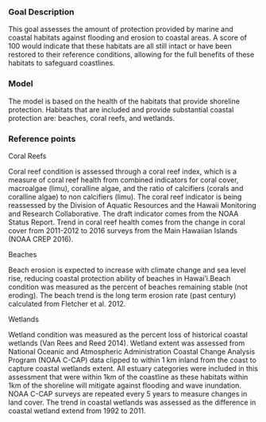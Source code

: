 ### Goal Description

<!---From Eva:

This goal measures the natural protection of coastal habitats measured as the extent and condition of beaches/sand dunes, coral reefs, wetlands that provide coastal protection from inundation and erosion. The target for wetlands is no net loss of wetlands and/or number of acres effectively managed. The target for beaches/sand dunes will be a temporal reference to the historical extent. The condition for coral reefs will be measured through percent coral cover and/or the ratio of cacifiers to non-calcifiers. Goal also could include other indicators of coastal protective ability including intertidal area, slope and rugosity of the nearshore environment, and the ratio of coastal development to the natural environment. 
--->

This goal assesses the amount of protection provided by marine and coastal habitats against flooding and erosion to coastal areas.  A score of 100 would indicate that these habitats are all still intact or have been restored to their reference conditions, allowing for the full benefits of these habitats to safeguard coastlines.

### Model 

The model is based on the health of the habitats that provide shoreline protection. Habitats that are included and provide substantial coastal protection are: beaches, coral reefs, and wetlands.


### Reference points 
Coral Reefs

Coral reef condition is assessed through a coral reef index, which is a measure of coral reef health from combined indicators for coral cover, macroalgae (limu), coralline algae, and the ratio of calcifiers (corals and coralline algae) to non calcifiers (limu).
The coral reef indicator is being reassessed by the Division of Aquatic Resources and the Hawaii Monitoring and Research Collaborative. The draft indicator comes from the NOAA Status Report. Trend in coral reef health comes from the change in coral cover from 2011-2012 to 2016 surveys from the Main Hawaiian Islands (NOAA CREP 2016).

Beaches

Beach erosion is expected to increase with climate change and sea level rise, reducing coastal protection ability of beaches in Hawai'i.Beach condition was measured as the percent of beaches remaining stable (not eroding). The beach trend is the long term erosion rate (past century) calculated from Fletcher et al. 2012.

Wetlands

Wetland condition was measured as the percent loss of historical coastal wetlands (Van Rees and Reed 2014). Wetland extent was assessed from National Oceanic and Atmospheric Administration Coastal Change Analysis Program (NOAA C-CAP) data clipped to within 1 km inland from the coast to capture coastal wetlands extent. All estuary categories were included in this assessment that were within 1km of the coastline as these habitats within 1km of the shoreline will mitigate against flooding and wave inundation. NOAA C-CAP surveys are repeated every 5 years to measure changes in land cover. The trend in coastal wetlands was assessed as the difference in coastal wetland extend from 1992 to 2011.

